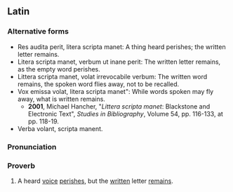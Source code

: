 ==Latin==

===Alternative forms===
* Res audita perit, litera scripta manet: A thing heard perishes; the written letter remains.
* Litera scripta manet, verbum ut inane perit: The written letter remains, as the empty word perishes.
* Littera scripta manet, volat irrevocabile verbum: The written word remains, the spoken word flies away, not to be recalled.
* Vox emissa volat, litera scripta manet": While words spoken may fly away, what is written remains.
** '''2001''', Michael Hancher, "''Littera scripta manet'': Blackstone and Electronic Text", ''Studies in Bibliography'', Volume 54, pp. 116-133, at pp. 118-19.
* Verba volant, scripta manent.

===Pronunciation===
{{la-IPA|vōx audīta perit lītera scrīpta manet}}

===Proverb===
{{la-phrase|head=[[vōx]] [[auditus|audīta]] [[pereo|perit]] [[lītera]] [[scriptus|scrīpta]] [[maneo|manet]]}}

# A heard [[voice]] [[perish]]es, but the [[written]] letter [[remain]]s.
